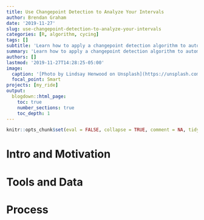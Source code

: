 ```yaml
---
title: Use Changepoint Detection to Analyze Your Intervals
author: Brendan Graham
date: '2019-11-27'
slug: use-changepoint-detection-to-analyze-your-intervals
categories: [R, algorithm, cycing]
tags: []
subtitle: 'Learn how to apply a changepoint detection algorithm to automatically identify changes in a process'
summary: 'Learn how to apply a changepoint detection algorithm to automatically identify changes in a process'
authors: []
lastmod: '2019-11-27T14:28:25-05:00'
image:
  caption: '[Photo by Lindsay Henwood on Unsplash](https://unsplash.com/photos/7_kRuX1hSXM)'
  focal_point: Smart
projects: [my_ride]
output:
  blogdown::html_page:
    toc: true
    number_sections: true
    toc_depth: 1
---
```


```r
knitr::opts_chunk$set(eval = FALSE, collapse = TRUE, comment = NA, tidy = FALSE)
```

# Intro and Motivation

# Tools and Data

# Process
